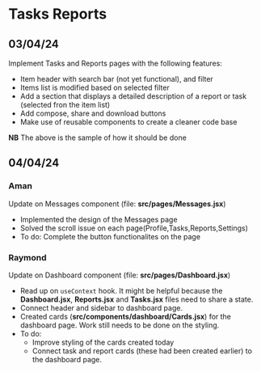 # Tasks Reports

## 03/04/24
Implement Tasks and Reports pages with the following features:

- Item header with search bar (not yet functional), and filter
- Items list is modified based on selected filter
- Add a section that displays a detailed description of a report or task
(selected fron the item list)
- Add compose, share and download buttons
- Make use of reusable components to create a cleaner code base

**NB** The above is the sample of how it should be done

## 04/04/24
### Aman
Update on Messages component (file: **src/pages/Messages.jsx**)
- Implemented the design of the Messages page
- Solved the scroll issue on each page(Profile,Tasks,Reports,Settings)
- To do: Complete the button functionalites on the page
   

### Raymond
Update on Dashboard component (file: **src/pages/Dashboard.jsx**)
  * Read up on `useContext` hook. It might be helpful because the **Dashboard.jsx**,
    **Reports.jsx** and **Tasks.jsx** files need to share a state.
  * Connect header and sidebar to dashboard page.
  * Created cards (**src/components/dashboard/Cards.jsx**) for the dashboard page.
    Work still needs to be done on the styling.
  * To do:
    - Improve styling of the cards created today
    - Connect task and report cards (these had been created earlier) to the dashboard page.
